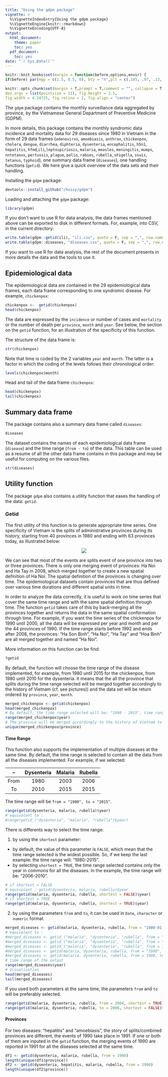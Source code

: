 ```yaml
---
title: "Using the gdpm package"
vignette: >
  %\VignetteIndexEntry{Using the gdpm package}
  %\VignetteEngine{knitr::rmarkdown}
  %\VignetteEncoding{UTF-8}
output:
  html_document:
    theme: paper
    toc: yes
  pdf_document:
    toc: yes
date: "`r Sys.Date()`"
---
```


```r
knitr::knit_hooks$set(margin = function(before,options,envir) {
if(before) par(mgp = c(1.5, 0.5, 0), bty = "n",plt = c(.105, .97, .13, .97)) else NULL })

knitr::opts_chunk$set(margin = T,prompt = T,comment = "", collapse = T, cache = F,
dev.args = list(pointsize = 11), fig.height = 3.5,
fig.width = 4.24725, fig.retina = 2, fig.align = "center")
```

The `gdpm` package contains the monthly surveillance data aggregated by province, by the Vietnamese General Department of Preventive Medicine (GDPM). 

In more details, this package contains the monthly syndromic data incidence and mortality data for 29 diseases since 1980 in Vietnam in the form of 29 data frames (`adenovirus`, `amoebiasis`, `anthrax`, `chickenpox`, `cholera`, `dengue`, `diarrhea`, `diphteria`, `dysenteria`, `encephalitis`, `h5n1`, `hepatitis`, `hfmd`,`ili`,`leptospiriosis`, `malaria`, `measles`, `meningitis`, `mumps`, `nntetanus`, `pertussis`, `plague`, `polio`, `rabies`, `rubella`, `shigella`, `ssuis`,  `tetanus`, `typhoid`), one summary data frame (`diseases`), one handling functions (`getid`). We here give a quick overview of the data sets and their handling.

Installing the `gdpm` package:

```r
devtools::install_github("choisy/gdpm")
```

Loading and attaching the `gdpm` package:

```r
library(gdpm)
```

If you don't want to use R for data analysis, the data frames mentioned above can be exported to disk in different formats. For, example, into CSV, in the current directory:

```r
write.table(gdpm::getid(ili), "ili.csv", quote = F, sep = ",", row.names = F)
write.table(gdpm::diseases, "diseases.csv", quote = F, sep = ",", row.names = F)
```

If you want to use R for data analysis, the rest of the document presents in more details the data and the tools to use it.

## Epidemiological data

The epidemiological data are contained in the 29 epidemiological data frames, each data frame corresponding to one syndromic disease. For example, `chickenpox`:

```r
chickenpox <-  getid(chickenpox)
head(chickenpox)
```

The data are expressed by the `incidence` or number of cases and `mortality` or the number of death per `province`, `month` and `year`.
See below, the section on the `getid` function, for an illustration of the specificity of this function.

The structure of the data frame is:

```r
str(chickenpox)
```

Note that time is coded by the 2 variables `year` and `month`. The latter is a factor in which the coding of the levels follows their chronological order:

```r
levels(chickenpox$month)
```

Head and tail of the data frame `chickenpox`:

```r
head(chickenpox)
tail(chickenpox)
```

## Summary data frame

The package contains also a summary data frame called `diseases`:

```r
diseases
```

The dataset contains the names of each epidemiological data frame (`disease`) and the time range (`from - to`) of the data. This table can be used as a resume of all the other data frame contains in this package and may be useful for computing on the various files.

```r
str(diseases)
```

## Utility function

The package `gdpm` also contains a utility function that eases the handling of the data: `getid`.

### Getid

The first utility of this function is to generate appropriate time series. One specificity of Vietnam is the splits of administrative provinces during its history, starting from 40 provinces in 1980 and ending with 63 provinces today, as illustrated below:

<center>![](splits.png)</center>

We can see that most of the events are splits event of one province into two or three provinces. There is only one merging event of provinces: Ha Noi and Ha Tay in 2008, which merged together to create a new spatial definition of Ha Noi.
The spatial definition of the provinces is changing over time. The epidemiological datasets contain provinces that are thus defined over various time durations and different spatial units in time.

In order to analyze the data correctly, it is useful to work on time series that cover the same time range and with the same spatial definition through time. 
The function `getid` takes care of this by back-merging all the provinces together and returns the data in the same spatial conformation through time.
For example, if you want the time series of the chickenpox for 1990 until 2000, all the data will be expressed per year and month and per the 44 provinces of 1990.  If the time range starts before 1992 and ends after 2008, the provinces: "Ha Son Binh", "Ha Noi", "Ha Tay" and "Hoa Binh" are all merged together and named "Ha Noi".


More information on this function can be find: 

```r
?getid
```

By default, the function will choose the time range of the disease implemented, for example, from 1980 until 2015 for the chickenpox, from 1980 until 2010 for the dysenteria. It means that the all the province that splits during the time range selected will be merged together accordingly to the history of Vietnam (cf. see pictures)) and the data set will be return ordered by `province`, `year`, `month`. 

```r
merged_chickenpox <- getid(chickenpox) 
head(merged_chickenpox)
# By default, the time range selected will be: "1980 - 2015", time range of the data (see diseases)
range(merged_chickenpox$year)
# The province will be merged accordingly to the history of Vietnam to return the data ordered by the forty provinces of 1980 (except "Ha Son Binh which is merged with Ha Noi")
unique(merged_chickenpox$province)
```

#### Time Range

This function also supports the implementation of multiple diseases at the same time. By default, the time range is selected to contain all the data from all the diseases implemented.
For example, if we selected: 

 --  | Dysenteria | Malaria | Rubella
:--: | :--------: | :-----: | :------:
From |    1980    |   2003  |  2006
To   |    2010    |   2015  |  2015

The time range will be `from = "1980", to = "2015"`.

```r
range(getid(dysenteria, malaria, rubella)$year)
# equivalent to :
#range(getid_("dysenteria", "malaria", "rubella")$year)
```

There is differents way to select the time range:

1. by using the `shortest` parameter: 
  + by default, the value of this parameter is `FALSE`, which mean that the time range selected is the widest possible. So, if we keep the last example: the time range will: "1980-2015".
  + by selecting `shortest = TRUE`, the time range selected contains only the year in commons for all the diseases. In the example, the time range will be: "2006-2010".

```r
# if shortest = FALSE
# equivalent : getid(dysenteria, malaria, rubella)$year
range(getid(malaria, dysenteria, rubella, shortest = FALSE)$year)
# if shortest = TRUE
range(getid(malaria, dysenteria, rubella, shortest = TRUE)$year)

```

2. by using the parameters `from` and `to`, it can be used in `Date`, `character` or `numeric` format. 

```r
merged_diseases <- getid(malaria, dysenteria, rubella, from = "1980-01-01", to = "2006-12-31") 
# equivalent to :
#merged_diseases <- getid_("malaria", "dysenteria", "rubella", from = "1980-01-01", to = "2006-12-31")
#merged_diseases <- getid_("malaria", "dysenteria", "rubella", from = "1980", to = "2006")
#merged_diseases <- getid_("malaria", "dysenteria", "rubella", from = 1980, to = 2006)
#merged_diseases <- getid(malaria, dysenteria, rubella, from = "1980", to = "2006")
#merged_diseases <- getid(malaria, dysenteria, rubella, from = 1980, to = 2006)
# time range of the output
range(merged_diseases$year)
# Visualisation
head(merged_diseases)
tail(merged_diseases)
```

If you used both parameters at the same time, the parameters `from` and `to` will be preferably selected.
```r
range(getid(malaria, dysenteria, rubella, from = 2004, shortest = TRUE)$year)
range(getid(malaria, dysenteria, rubella, to = 2006, shortest = FALSE)$year)
```

#### Provinces

For two diseases: "hepatitis" and "amoebiasis", the story of splits/combined provinces are different, the events of 1990 take place in 1991. If one or both of them are inputed in the `getid` function, the merging events of 1990 are reported in 1991 for all the diseases selected at the same time. 

```r
df1 <- getid(dysenteria, malaria, rubella, from = 1990)
length(unique(df1$province))
df2 <- getid(dysenteria, hepatitis, malaria, rubella, from = 1990)
length(unique(df2$province))
```

